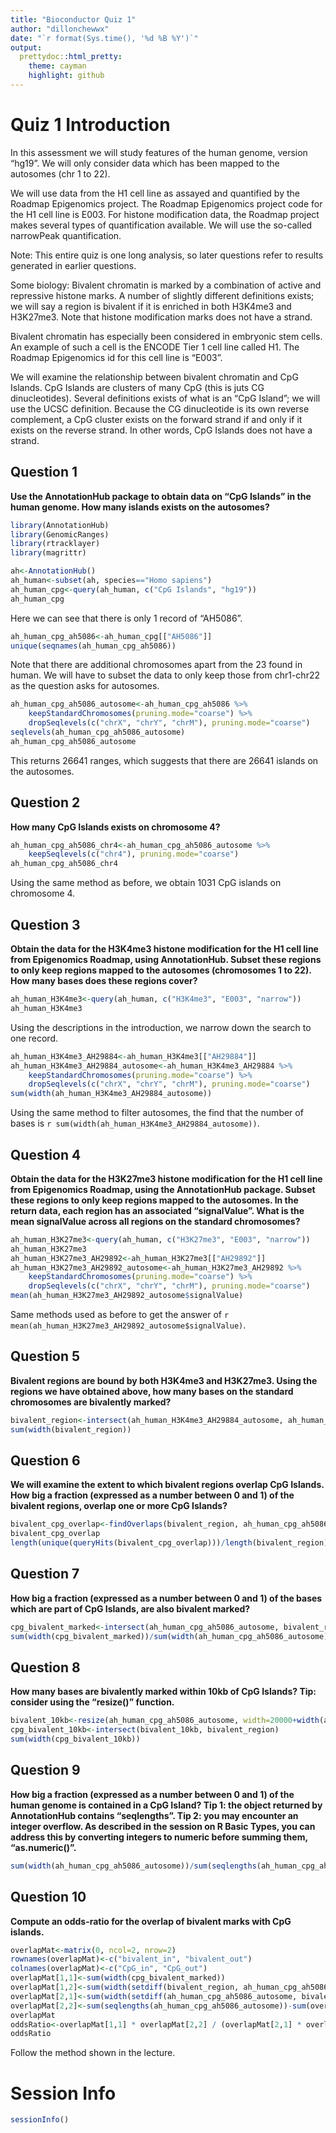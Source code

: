 ```yaml
---
title: "Bioconductor Quiz 1"
author: "dillonchewwx"
date: "`r format(Sys.time(), '%d %B %Y')`"
output:
  prettydoc::html_pretty:
    theme: cayman
    highlight: github
---
```

# Quiz 1 Introduction

In this assessment we will study features of the human genome, version "hg19". We will only consider data which has been mapped to the autosomes (chr 1 to 22).

We will use data from the H1 cell line as assayed and quantified by the Roadmap Epigenomics project. The Roadmap Epigenomics project code for the H1 cell line is E003. For histone modification data, the Roadmap project makes several types of quantification available. We will use the so-called narrowPeak quantification.

Note: This entire quiz is one long analysis, so later questions refer to results generated in earlier questions.

Some biology: Bivalent chromatin is marked by a combination of active and repressive histone marks. A number of slightly different definitions exists; we will say a region is bivalent if it is enriched in both H3K4me3 and H3K27me3. Note that histone modification marks does not have a strand.

Bivalent chromatin has especially been considered in embryonic stem cells. An example of such a cell is the ENCODE Tier 1 cell line called H1. The Roadmap Epigenomics id for this cell line is "E003".

We will examine the relationship between bivalent chromatin and CpG Islands. CpG Islands are clusters of many CpG (this is juts CG dinucleotides). Several definitions exists of what is an “CpG Island”; we will use the UCSC definition. Because the CG dinucleotide is its own reverse complement, a CpG cluster exists on the forward strand if and only if it exists on the reverse strand. In other words, CpG Islands does not have a strand.

## Question 1

**Use the AnnotationHub package to obtain data on "CpG Islands" in the human genome. How many islands exists on the autosomes?**

```r
library(AnnotationHub)
library(GenomicRanges)
library(rtracklayer)
library(magrittr)
```

```r
ah<-AnnotationHub()
ah_human<-subset(ah, species=="Homo sapiens")
ah_human_cpg<-query(ah_human, c("CpG Islands", "hg19"))
ah_human_cpg
```

Here we can see that there is only 1 record of "AH5086".

```r
ah_human_cpg_ah5086<-ah_human_cpg[["AH5086"]]
unique(seqnames(ah_human_cpg_ah5086))
```

Note that there are additional chromosomes apart from the 23 found in human. We will have to subset the data to only keep those from chr1-chr22 as the question asks for autosomes. 

```r
ah_human_cpg_ah5086_autosome<-ah_human_cpg_ah5086 %>%
    keepStandardChromosomes(pruning.mode="coarse") %>%
    dropSeqlevels(c("chrX", "chrY", "chrM"), pruning.mode="coarse")
seqlevels(ah_human_cpg_ah5086_autosome)
ah_human_cpg_ah5086_autosome
```

This returns 26641 ranges, which suggests that there are 26641 islands on the autosomes.

## Question 2

**How many CpG Islands exists on chromosome 4?**

```r
ah_human_cpg_ah5086_chr4<-ah_human_cpg_ah5086_autosome %>%
    keepSeqlevels(c("chr4"), pruning.mode="coarse")
ah_human_cpg_ah5086_chr4
```

Using the same method as before, we obtain 1031 CpG islands on chromosome 4. 

## Question 3

**Obtain the data for the H3K4me3 histone modification for the H1 cell line from Epigenomics Roadmap, using AnnotationHub. Subset these regions to only keep regions mapped to the autosomes (chromosomes 1 to 22). How many bases does these regions cover?**

```r
ah_human_H3K4me3<-query(ah_human, c("H3K4me3", "E003", "narrow"))
ah_human_H3K4me3
```

Using the descriptions in the introduction, we narrow down the search to one record. 

```r
ah_human_H3K4me3_AH29884<-ah_human_H3K4me3[["AH29884"]]
ah_human_H3K4me3_AH29884_autosome<-ah_human_H3K4me3_AH29884 %>%
    keepStandardChromosomes(pruning.mode="coarse") %>%
    dropSeqlevels(c("chrX", "chrY", "chrM"), pruning.mode="coarse")
sum(width(ah_human_H3K4me3_AH29884_autosome))
```

Using the same method to filter autosomes, the find that the number of bases is `r sum(width(ah_human_H3K4me3_AH29884_autosome))`.

## Question 4

**Obtain the data for the H3K27me3 histone modification for the H1 cell line from Epigenomics Roadmap, using the AnnotationHub package. Subset these regions to only keep regions mapped to the autosomes. In the return data, each region has an associated "signalValue". What is the mean signalValue across all regions on the standard chromosomes?**

```r
ah_human_H3K27me3<-query(ah_human, c("H3K27me3", "E003", "narrow"))
ah_human_H3K27me3
ah_human_H3K27me3_AH29892<-ah_human_H3K27me3[["AH29892"]]
ah_human_H3K27me3_AH29892_autosome<-ah_human_H3K27me3_AH29892 %>%
    keepStandardChromosomes(pruning.mode="coarse") %>%
    dropSeqlevels(c("chrX", "chrY", "chrM"), pruning.mode="coarse")
mean(ah_human_H3K27me3_AH29892_autosome$signalValue)
```

Same methods used as before to get the answer of `r mean(ah_human_H3K27me3_AH29892_autosome$signalValue)`.

## Question 5

**Bivalent regions are bound by both H3K4me3 and H3K27me3. Using the regions we have obtained above, how many bases on the standard chromosomes are bivalently marked?**

```r
bivalent_region<-intersect(ah_human_H3K4me3_AH29884_autosome, ah_human_H3K27me3_AH29892_autosome)
sum(width(bivalent_region))
```

## Question 6

**We will examine the extent to which bivalent regions overlap CpG Islands. How big a fraction (expressed as a number between 0 and 1) of the bivalent regions, overlap one or more CpG Islands?**

```r
bivalent_cpg_overlap<-findOverlaps(bivalent_region, ah_human_cpg_ah5086_autosome)
bivalent_cpg_overlap
length(unique(queryHits(bivalent_cpg_overlap)))/length(bivalent_region)
```

## Question 7

**How big a fraction (expressed as a number between 0 and 1) of the bases which are part of CpG Islands, are also bivalent marked?**

```r
cpg_bivalent_marked<-intersect(ah_human_cpg_ah5086_autosome, bivalent_region)
sum(width(cpg_bivalent_marked))/sum(width(ah_human_cpg_ah5086_autosome))
```

## Question 8

**How many bases are bivalently marked within 10kb of CpG Islands? Tip: consider using the "resize()" function.**

```r
bivalent_10kb<-resize(ah_human_cpg_ah5086_autosome, width=20000+width(ah_human_cpg_ah5086_autosome), fix="center")
cpg_bivalent_10kb<-intersect(bivalent_10kb, bivalent_region)
sum(width(cpg_bivalent_10kb))
```

## Question 9

**How big a fraction (expressed as a number between 0 and 1) of the human genome is contained in a CpG Island? Tip 1: the object returned by AnnotationHub contains "seqlengths". Tip 2: you may encounter an integer overflow. As described in the session on R Basic Types, you can address this by converting integers to numeric before summing them, "as.numeric()".**

```r
sum(width(ah_human_cpg_ah5086_autosome))/sum(seqlengths(ah_human_cpg_ah5086_autosome))
```

## Question 10

**Compute an odds-ratio for the overlap of bivalent marks with CpG islands.**

```r
overlapMat<-matrix(0, ncol=2, nrow=2)
rownames(overlapMat)<-c("bivalent_in", "bivalent_out")
colnames(overlapMat)<-c("CpG_in", "CpG_out")
overlapMat[1,1]<-sum(width(cpg_bivalent_marked))
overlapMat[1,2]<-sum(width(setdiff(bivalent_region, ah_human_cpg_ah5086_autosome)))
overlapMat[2,1]<-sum(width(setdiff(ah_human_cpg_ah5086_autosome, bivalent_region)))
overlapMat[2,2]<-sum(seqlengths(ah_human_cpg_ah5086_autosome))-sum(overlapMat)
overlapMat
oddsRatio<-overlapMat[1,1] * overlapMat[2,2] / (overlapMat[2,1] * overlapMat[1,2])
oddsRatio
```

Follow the method shown in the lecture. 

# Session Info

```r
sessionInfo()
```
